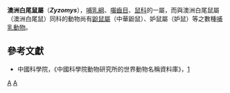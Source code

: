 {{Automatic taxobox
| taxon = Zyzomys
| authority = [[Oldfield_Thomas|Thomas]], 1909
| image = Zyzomys_pedunculatus.jpg
| image_caption = [[中澳白尾鼠|中澳白尾鼠]]（''Zyzomys pedunculatus''）
| subdivision_ranks = 種
| subdivision = 
[[澳洲白尾鼠|澳洲白尾鼠]]''Zyzomys argurus''<br>
''Zyzomys maini''<br>
''Zyzomys palatilis''<br>
[[中澳粗尾鼠|中澳粗尾鼠]]（''Zyzomys pedunculatus''）<br>
''Zyzomys woodwardi''
}}

'''澳洲白尾鼠屬'''（'''''Zyzomys'''''），[[哺乳綱|哺乳綱]]、[[囓齒目|囓齒目]]、[[鼠科|鼠科]]的一屬，而與澳洲白尾鼠屬（澳洲白尾鼠）同科的動物尚有[[鼢鼠屬|鼢鼠屬]]（中華鼢鼠）、妒鼠屬（妒鼠）等之數種[[哺乳動物|哺乳動物]]。

==參考文獻==
*中國科學院，《中國科學院動物研究所的世界動物名稱資料庫》，[https://web.archive.org/web/20050718232917/http://vzd.brim.ac.cn/division/fauna/index.asp]
{{Taxonbar|from=Q782897}}

[[Category:澳洲白尾鼠屬|A]]
[[Category:1909年描述的分类群|A]]
